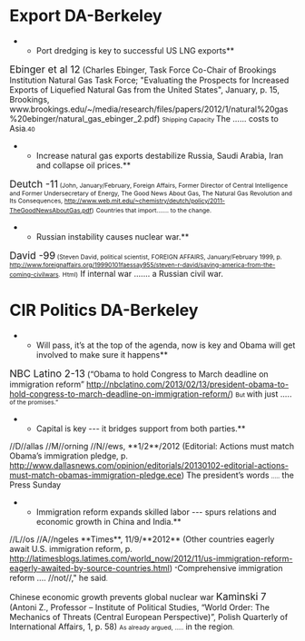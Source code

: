 =Export DA-Berkeley= 
**Port dredging is key to successful US LNG exports**
<span style="font-size: 13pt;">Ebinger et al 12</span> (Charles Ebinger, Task Force Co-Chair of Brookings Institution Natural Gas Task Force; "Evaluating the Prospects for Increased Exports of Liquefied Natural Gas from the United States", January, p. 15, Brookings, www.brookings.edu/~/media/research/files/papers/2012/1/natural%20gas%20ebinger/natural_gas_ebinger_2.pdf)
<span style="font-size: 8pt;">Shipping Capacity </span><span class="StyleBoldUnderline">The ...... costs to Asia</span><span style="font-size: 8pt;">.40</span>

**Increase natural gas exports destabilize Russia, Saudi Arabia, Iran and collapse oil prices.**
<span style="font-size: 13pt;">Deutch -11</span><span style="font-size: 8pt;"> (John, January/February, Foreign Affairs, Former Director of Central Intelligence and Former Undersecretary of Energy, The Good News About Gas, The Natural Gas Revolution and Its Consequences, http://www.web.mit.edu/~chemistry/deutch/policy/2011-TheGoodNewsAboutGas.pdf)</span>
<span style="font-size: 8pt;">Countries that import....... to the change.</span>

**Russian instability causes nuclear war.**
<span style="font-size: 13pt;">David -99</span><span style="font-size: 8pt;"> (Steven David, political scientist, FOREIGN AFFAIRS, January/February 1999, p.</span>
<span style="font-size: 8pt;">http://www.foreignaffairs.org/19990101faessay955/steven-r-david/saving-america-from-the-coming-civilwars.</span>
<span style="font-size: 8pt;">Html)</span>
<span class="StyleBoldUnderline">If internal war ....... a Russian civil war.</span>
=CIR Politics DA-Berkeley= 
**Will pass, it’s at the top of the agenda, now is key and Obama will get involved to make sure it happens**
<span style="font-size: 13pt;">NBC Latino 2-13</span> (“Obama to hold Congress to March deadline on immigration reform” http://nbclatino.com/2013/02/13/president-obama-to-hold-congress-to-march-deadline-on-immigration-reform/)
<span style="font-size: 8pt;">But </span><span class="StyleBoldUnderline">with just .....</span><span style="font-size: 8pt;"> of the promises.”</span>

**Capital is key --- it bridges support from both parties.**
//D//allas //M//orning //N//ews, **1/2**/2012 (Editorial: Actions must match Obama’s immigration pledge, p. http://www.dallasnews.com/opinion/editorials/20130102-editorial-actions-must-match-obamas-immigration-pledge.ece)
<span class="StyleBoldUnderline">The president’s words</span><span style="font-size: 8pt;"> .....</span><span class="StyleBoldUnderline"> the Press Sunday</span>

**Immigration reform expands skilled labor --- spurs relations and economic growth in China and India.**
//L//os //A//ngeles **Times**, 11/9/**2012** (Other countries eagerly await U.S. immigration reform, p. http://latimesblogs.latimes.com/world_now/2012/11/us-immigration-reform-eagerly-awaited-by-source-countries.html)
<span style="font-size: 8pt;">"</span>C<span class="StyleBoldUnderline">omprehensive </span>i<span class="StyleBoldUnderline">mmigration </span>r<span class="StyleBoldUnderline">eform ....</span> //not//<span class="StyleBoldUnderline">," he said</span><span style="font-size: 8pt;">.</span>

Chinese economic growth prevents global nuclear war
<span style="font-size: 13pt;">Kaminski 7 </span>(Antoni Z., Professor – Institute of Political Studies, “World Order: The Mechanics of Threats (Central European Perspective)”, Polish Quarterly of International Affairs, 1, p. 58)
<span style="font-size: 8pt;">As already argued, .....</span><span class="StyleBoldUnderline"> in the region</span><span style="font-size: 8pt;">. </span>